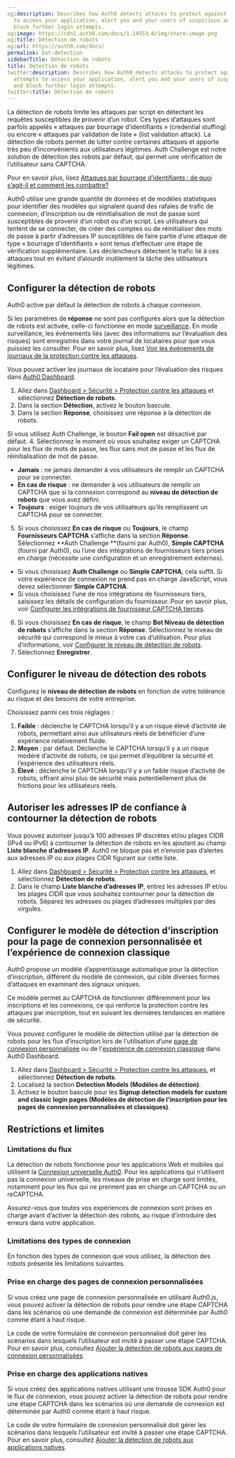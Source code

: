 ```yaml
---
og:description: Describes how Auth0 detects attacks to protect against malicious attempts
  to access your application, alert you and your users of suspicious activity, and
  block further login attempts.
og:image: https://cdn2.auth0.com/docs/1.14553.0/img/share-image.png
og:title: Détection de robots
og:url: https://auth0.com/docs/
permalink: bot-detection
sidebarTitle: Détection de robots
title: Détection de robots
twitter:description: Describes how Auth0 detects attacks to protect against malicious
  attempts to access your application, alert you and your users of suspicious activity,
  and block further login attempts.
twitter:title: Détection de robots
---
```


La détection de robots limite les attaques par script en détectant les requêtes susceptibles de provenir d’un robot. Ces types d’attaques sont parfois appelés « attaques par bourrage d’identifiants » (credential stuffing) ou encore « attaques par validation de liste » (list validation attack). La détection de robots permet de lutter contre certaines attaques et apporte très peu d’inconvénients aux utilisateurs légitimes. Auth Challenge est notre solution de détection des robots par défaut, qui permet une vérification de l’utilisateur sans CAPTCHA.

Pour en savoir plus, lisez [Attaques par bourrage d’identifiants : de quoi s’agit-il et comment les combattre?](https://auth0.com/resources/whitepapers/credential-stuffing-attacks)

Auth0 utilise une grande quantité de données et de modèles statistiques pour identifier des modèles qui signalent quand des rafales de trafic de connexion, d’inscription ou de réinitialisation de mot de passe sont susceptibles de provenir d’un robot ou d’un script. Les utilisateurs qui tentent de se connecter, de créer des comptes ou de réinitialiser des mots de passe à partir d’adresses IP susceptibles de faire partie d’une attaque de type « bourrage d’identifiants » sont tenus d’effectuer une étape de vérification supplémentaire. Les déclencheurs détectent le trafic lié à ces attaques tout en évitant d’alourdir inutilement la tâche des utilisateurs légitimes.

## Configurer la détection de robots

Auth0 active par défaut la détection de robots à chaque connexion.

Si les paramètres de **réponse** ne sont pas configurés alors que la détection de robots est activée, celle-ci fonctionne en mode [surveillance](/docs/secure/attack-protection#monitoring). En mode surveillance, les événements liés (avec des informations sur l’évaluation des risques) sont enregistrés dans votre journal de locataires pour que vous puissiez les consulter. Pour en savoir plus, lisez [Voir les événements de journaux de la protection contre les attaques](/attack-protection/view-attack-protection-events).

Vous pouvez activer les journaux de locataire pour l’évaluation des risques dans [Auth0 Dashboard](%24%7Bmanage_url%7D).

1. Allez dans [Dashboard > Sécurité > Protection contre les attaques](%24%7Bmanage_url%7D/#/security/attack-protection) et sélectionnez **Détection de robots**.
2. Dans la section **Détection**, activez le bouton bascule.
3. Dans la section **Réponse**, choisissez une réponse à la détection de robots.

Si vous utilisez Auth Challenge, le bouton **Fail open** est désactivé par défaut.
4. Sélectionnez le moment où vous souhaitez exiger un CAPTCHA pour les flux de mots de passe, les flux sans mot de passe et les flux de réinitialisation de mot de passe.



* **Jamais** : ne jamais demander à vos utilisateurs de remplir un CAPTCHA pour se connecter.
* **En cas de risque** : ne demander à vos utilisateurs de remplir un CAPTCHA que si la connexion correspond au **niveau de détection de robots** que vous avez défini.
* **Toujours** : exiger toujours de vos utilisateurs qu’ils remplissent un CAPTCHA pour se connecter.
5. Si vous choisissez **En cas de risque** ou **Toujours**, le champ **Fournisseurs CAPTCHA** s’affiche dans la section **Réponse**. Sélectionnez **Auth Challenge **(fourni par Auth0), **Simple CAPTCHA** (fourni par Auth0), ou l’une des intégrations de fournisseurs tiers prises en charge (nécessite une configuration et un enregistrement externes).

* Si vous choisissez **Auth Challenge** ou **Simple CAPTCHA**, cela suffit. Si votre expérience de connexion ne prend pas en charge JavaScript, vous devez sélectionner **Simple CAPTCHA**.
* Si vous choisissez l’une de nos intégrations de fournisseurs tiers, saisissez les détails de configuration du fournisseur. Pour en savoir plus, voir [Configurer les intégrations de fournisseur CAPTCHA tierces](/attack-protection/bot-detection/configure-captcha).
6. Si vous choisissez **En cas de risque**, le champ **Bot Niveau de détection de robots** s’affiche dans la section **Réponse**. Sélectionnez le niveau de sécurité qui correspond le mieux à votre cas d’utilisation. Pour plus d’informations, voir [Configurer le niveau de détection de robots](/docs/secure/attack-protection/bot-detection#configure-bot-detection-level).
7. Sélectionnez **Enregistrer**.

## Configurer le niveau de détection des robots

Configurez le **niveau de détection de robots** en fonction de votre tolérance au risque et des besoins de votre entreprise.

Choisissez parmi ces trois réglages :

1. **Faible** : déclenche le CAPTCHA lorsqu’il y a un risque élevé d’activité de robots, permettant ainsi aux utilisateurs réels de bénéficier d’une expérience relativement fluide.
2. **Moyen** : par défaut. Déclenche le CAPTCHA lorsqu’il y a un risque modéré d’activité de robots, ce qui permet d’équilibrer la sécurité et l’expérience des utilisateurs réels.
3. **Élevé** : déclenche le CAPTCHA lorsqu’il y a un faible risque d’activité de robots, offrant ainsi plus de sécurité mais potentiellement plus de frictions pour les utilisateurs réels.

## Autoriser les adresses IP de confiance à contourner la détection de robots

Vous pouvez autoriser jusqu’à 100 adresses IP discrètes et/ou plages CIDR (IPv4 ou IPv6) à contourner la détection de robots en les ajoutant au champ **Liste blanche d’adresses IP**. Auth0 ne bloque pas et n’envoie pas d’alertes aux adresses IP ou aux plages CIDR figurant sur cette liste.

1. Allez dans [Dashboard > Sécurité > Protection contre les attaques](https://manage.auth0.com/#/security/attack-protection), et sélectionnez **Détection de robots**.
2. Dans le champ **Liste blanche d’adresses IP**, entrez les adresses IP et/ou les plages CIDR que vous souhaitez contourner pour la détection de robots. Séparez les adresses ou plages d’adresses multiples par des virgules.

## Configurer le modèle de détection d’inscription pour la page de connexion personnalisée et l’expérience de connexion classique

Auth0 propose un modèle d’apprentissage automatique pour la détection d’inscription, différent du modèle de connexion, qui cible diverses formes d’attaques en examinant des signaux uniques.

Ce modèle permet au CAPTCHA de fonctionner différemment pour les inscriptions et les connexions, ce qui renforce la protection contre les attaques par inscription, tout en suivant les dernières tendances en matière de sécurité.



Vous pouvez configurer le modèle de détection utilisé par la détection de robots pour les flux d’inscription lors de l'utilisation d’une [page de connexion personnalisée](/login-pages) ou de l'[expérience de connexion classique](/login/universal-login/classic-experience) dans Auth0 Dashboard.

1. Allez dans [Dashboard > Sécurité > Protection contre les attaques](https://manage.auth0.com/#/security/attack-protection), et sélectionnez **Détection de robots**.
2. Localisez la section **Detection Models (Modèles de détection)**.
3. Activez le bouton bascule pour les **Signup detection models for custom and classic login pages (Modèles de détection de l’inscription pour les pages de connexion personnalisées et classiques)**.

## Restrictions et limites

### Limitations du flux

La détection de robots fonctionne pour les applications Web et mobiles qui utilisent la [Connexion universelle Auth0](/login/universal-login). Pour les applications qui n’utilisent pas la connexion universelle, les niveaux de prise en charge sont limités, notamment pour les flux qui ne prennent pas en charge un CAPTCHA ou un reCAPTCHA.

Assurez-vous que toutes vos expériences de connexion sont prises en charge avant d’activer la détection des robots, au risque d’introduire des erreurs dans votre application.



### Limitations des types de connexion

En fonction des types de connexion que vous utilisez, la détection des robots présente les limitations suivantes.



### Prise en charge des pages de connexion personnalisées

Si vous créez une page de connexion personnalisée en utilisant Auth0.js, vous pouvez activer la détection de robots pour rendre une étape CAPTCHA dans les scénarios où une demande de connexion est déterminée par Auth0 comme étant à haut risque.

Le code de votre formulaire de connexion personnalisé doit gérer les scénarios dans lesquels l’utilisateur est invité à passer une étape CAPTCHA. Pour en savoir plus, consultez [Ajouter la détection de robots aux pages de connexion personnalisées](/attack-protection/bot-detection/bot-detection-custom-login-pages).

### Prise en charge des applications natives

Si vous créez des applications natives utilisant une trousse SDK Auth0 pour le flux de connexion, vous pouvez activer la détection de robots pour rendre une étape CAPTCHA dans les scénarios où une demande de connexion est déterminée par Auth0 comme étant à haut risque.

Le code de votre formulaire de connexion personnalisé doit gérer les scénarios dans lesquels l’utilisateur est invité à passer une étape CAPTCHA. Pour en savoir plus, consultez [Ajouter la détection de robots aux applications natives](/attack-protection/bot-detection/bot-detection-native-apps).